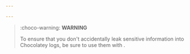 ---

---

> :choco-warning: **WARNING**
>
> To ensure that you don't accidentally leak sensitive information into Chocolatey logs, be sure to use them with <Xref title="commands or parameters that are hidden from the logs" value="sensitive-inputs" />.
